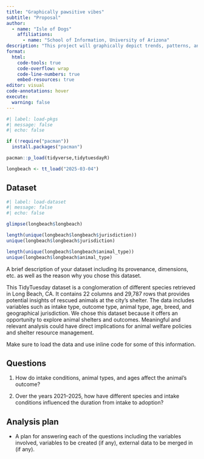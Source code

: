 ```yaml
---
title: "Graphically pawsitive vibes"
subtitle: "Proposal"
author: 
  - name: "Isle of Dogs"
    affiliations:
      - name: "School of Information, University of Arizona"
description: "This project will graphically depict trends, patterns, and analysis of Animal Shelter data derived from the TidyTuesday initiative. The dataset includes information about animals taken in and released from the shelter; there are variables such as intake type, outcome type, animal type, breed, age, and more. The primary goal of this project is to identify key factors that influence an animals outcome."
format:
  html:
    code-tools: true
    code-overflow: wrap
    code-line-numbers: true
    embed-resources: true
editor: visual
code-annotations: hover
execute:
  warning: false
---
```


```r
#| label: load-pkgs
#| message: false
#| echo: false

if (!require("pacman")) 
  install.packages("pacman")

pacman::p_load(tidyverse,tidytuesdayR)

longbeach <- tt_load("2025-03-04")
```

## Dataset

```r
#| label: load-dataset
#| message: false
#| echo: false

glimpse(longbeach$longbeach)

length(unique(longbeach$longbeach$jurisdiction))
unique(longbeach$longbeach$jurisdiction)

length(unique(longbeach$longbeach$animal_type))
unique(longbeach$longbeach$animal_type)

```

A brief description of your dataset including its provenance, dimensions, etc. as well as the reason why you chose this dataset.

This TidyTuesday dataset is a conglomeration of different species retrieved in Long Beach, CA. It contains 22 columns and 29,787 rows that provides potential insights of rescued animals at the city's shelter. The data includes variables such as intake type, outcome type, animal type, age, breed, and geographical jurisdiction. We chose this dataset because it offers an opportunity to explore animal shelters and outcomes. Meaningful and relevant analysis could have direct implications for animal welfare policies and shelter resource management.

Make sure to load the data and use inline code for some of this information.

## Questions

1.  How do intake conditions, animal types, and ages affect the animal's outcome?

2.  Over the years 2021–2025, how have different species and intake conditions influenced the duration from intake to adoption?

## Analysis plan

-   A plan for answering each of the questions including the variables involved, variables to be created (if any), external data to be merged in (if any).
